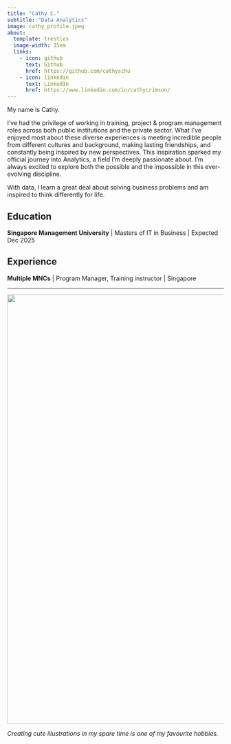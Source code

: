 ```yaml
---
title: "Cathy C."
subtitle: "Data Analytics"
image: cathy_profile.jpeg
about:
  template: trestles
  image-width: 15em
  links:
    - icon: github
      text: Github
      href: https://github.com/cathyschu
    - icon: linkedin
      text: LinkedIn
      href: https://www.linkedin.com/in/cathycrimson/
---
```


My name is Cathy.

::: {#hero-heading}
I've had the privilege of working in training, project & program management roles across both public institutions and the private sector. What I've enjoyed most about these diverse experiences is meeting incredible people from different cultures and background, making lasting friendships, and constantly being inspired by new perspectives. This inspiration sparked my official journey into Analytics, a field I'm deeply passionate about. I'm always excited to explore both the possible and the impossible in this ever-evolving discipline.

With data, I learn a great deal about solving business problems and am inspired to think differently for life.

## Education

**Singapore Management University** \| Masters of IT in Business \| Expected Dec 2025

## Experience

**Multiple MNCs** \| Program Manager, Training instructor \| Singapore
:::

------------------------------------------------------------------------

![](images/banner_tomatohead-01.png){width="1000"}

*Creating cute illustrations in my spare time is one of my favourite hobbies.*
